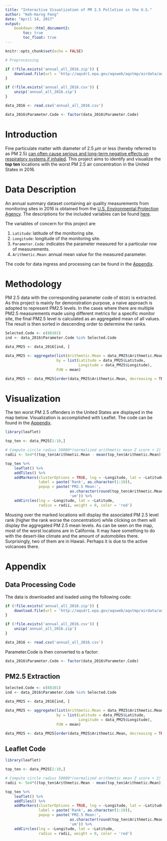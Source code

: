 ```yaml
---
title: "Interactive Visualization of PM 2.5 Pollution in the U.S."
author: "Keh-Harng Feng"
date: "April 14, 2017"
output: 
    bookdown::html_document2:
        toc: true
        toc_float: true
---
```


```r
knitr::opts_chunk$set(echo = FALSE)

# Preprocessing

if (!file.exists('annual_all_2016.zip')) {
    download.file(url = 'http://aqsdr1.epa.gov/aqsweb/aqstmp/airdata/annual_all_2016.zip', destfile = 'annual_all_2016.zip')
}

if (!file.exists('annual_all_2016.csv')) {
    unzip('annual_all_2016.zip')
}

data_2016 <- read.csv('annual_all_2016.csv')

data_2016$Parameter.Code <- factor(data_2016$Parameter.Code)
```


# Introduction
Fine particulate matter with diameter of 2.5 $\mu m$ or less (hereby referred to as PM 2.5) [can often cause serious and long-term negative effects on respiratory systems if inhaled](https://www.epa.gov/pm-pollution/health-and-environmental-effects-particulate-matter-pm). This project aims to identify and visualize the **top ten** locations with the worst PM 2.5 air concentration in the United States in 2016.

# Data Description
An annual summary dataset containing air quality measurements from monitoring sites in 2016 is obtained from the [U.S. Environmental Protection Agency](http://aqsdr1.epa.gov/aqsweb/aqstmp/airdata/download_files.html#Meta). The descriptions for the included variables can be found [here](http://aqsdr1.epa.gov/aqsweb/aqstmp/airdata/FileFormats.html#_annual_summary_files).

The variables of concern for this project are

1. `Latitude`: latitude of the monitoring site.
2. `Longitude`: longitude of the monitoring site.
3. `Parameter.Code`: indicates the parameter measured for a particular row of measurements.
4. `Arithmetic.Mean`: annual mean value for the measured parameter.

The code for data ingress and processing can be found in the [Appendix](#DPC).

# Methodology
PM 2.5 data with the corresponding parameter code of `88101` is extracted. As this project is mainly for demonstration purpose, a naive approach is adopted to represent PM2.5 levels. In the cases where there are multiple PM2.5 measurements made using different metrics for a specific monitor site, the final PM2.5 level is calculated as an aggregated mean of all values. The result is then sorted in descending order to determine the ranks.

```r
Selected.Code <- c(88101)
ind <- data_2016$Parameter.Code %in% Selected.Code

data_PM25 <- data_2016[ind, ]

data_PM25 <- aggregate(list(Arithmetic.Mean = data_PM25$Arithmetic.Mean),
                       by = list(Latitude = data_PM25$Latitude,
                                 Longitude = data_PM25$Longitude),
                       FUN = mean)

data_PM25 <- data_PM25[order(data_PM25$Arithmetic.Mean, decreasing = TRUE),]
```

# Visualization
The ten worst PM 2.5 offenders in the United States are displayed in the map below. Visualization is accomplished with Leaflet. The code can be found in the [Appendix](#LC).

```r
library(leaflet)

top_ten <- data_PM25[1:10,]

# Compute circle radius 50000*(normalized arithmetic mean Z score + 2)
radii <- 5e4*((top_ten$Arithmetic.Mean - mean(top_ten$Arithmetic.Mean))/sd(top_ten$Arithmetic.Mean) + 2)

top_ten %>% 
    leaflet() %>%
    addTiles() %>%
    addMarkers(clusterOptions = TRUE, lng = ~Longitude, lat = ~Latitude, 
               label = paste('Rank', as.character(1:10)),
               popup = paste('PM2.5 Mean:', 
                             as.character(round(top_ten$Arithmetic.Mean, 3)), 
                             'um')) %>%
    addCircles(lng = ~Longitude, lat = ~Latitude,
               radius = radii, weight = 0, color = 'red')
```


Mousing over the marked locations will display the associated PM 2.5 level rank (higher the rank worse the concentration) while clicking on them will display the aggregated PM 2.5 mean levels. As can be seen on the map, most of the worst locations are in California. It may have something to do with the desert-like climate and the amount of automobiles there. Surprisingly, two of them are in Hawaii. Perhaps it is due to the active volcanoes there.

# Appendix

## Data Processing Code {#DPC}
The data is downloaded and loaded using the following code:
```r
if (!file.exists('annual_all_2016.zip')) {
    download.file(url = 'http://aqsdr1.epa.gov/aqsweb/aqstmp/airdata/annual_all_2016.zip', destfile = 'annual_all_2016.zip')
}

if (!file.exists('annual_all_2016.csv')) {
    unzip('annual_all_2016.zip')
}

data_2016 <- read.csv('annual_all_2016.csv')
```

Parameter.Code is then converted to a factor:
```r
data_2016$Parameter.Code <- factor(data_2016$Parameter.Code)

```

## PM2.5 Extraction {#PM25}
```r
Selected.Code <- c(88101)
ind <- data_2016$Parameter.Code %in% Selected.Code

data_PM25 <- data_2016[ind, ]

data_PM25 <- aggregate(list(Arithmetic.Mean = data_PM25$Arithmetic.Mean),
                       by = list(Latitude = data_PM25$Latitude,
                                 Longitude = data_PM25$Longitude),
                       FUN = mean)

data_PM25 <- data_PM25[order(data_PM25$Arithmetic.Mean, decreasing = TRUE),]
```

## Leaflet Code {#LC}
```r
library(leaflet)

top_ten <- data_PM25[1:10,]

# Compute circle radius 50000*(normalized arithmetic mean Z score + 2)
radii <- 5e4*((top_ten$Arithmetic.Mean - mean(top_ten$Arithmetic.Mean))/sd(top_ten$Arithmetic.Mean) + 2)

top_ten %>% 
    leaflet() %>%
    addTiles() %>%
    addMarkers(clusterOptions = TRUE, lng = ~Longitude, lat = ~Latitude, 
               label = paste('Rank', as.character(1:10)),
               popup = paste('PM2.5 Mean:', 
                             as.character(round(top_ten$Arithmetic.Mean, 3)), 
                             'um')) %>%
    addCircles(lng = ~Longitude, lat = ~Latitude,
               radius = radii, weight = 0, color = 'red')
```

